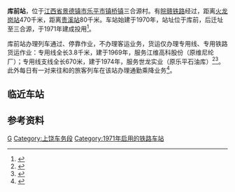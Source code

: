{{distinguish|塔前站}}
{{Infobox China railway station 
|车站名称 = 库前站
|图片 =201612 Kuqian Station.jpg
|图片介绍 = 库前站站房
|车站拼音 =Ku Qian
|英文名称= Kuqian Railway Station
|车站位置 = [[江西省|江西省]][[景德镇市|景德镇市]][[乐平市|乐平市]][[镇桥镇|镇桥镇]]三合源村
|车站代码=31526<ref>{{cite book|title=中华人民共和国铁路车站代码（GB/T 10302-2010）|publisher=中国标准出版社|year=2010|isbn=155066140495|ignore-isbn-error=true|pages=20}}</ref>
|电报码 = KVG
|拼音码 = KQI
|坐标 = {{Coord|28.894886|N|117.098003|E|format=dms|display=inline,title|type:railwaystation_region:CN}}
|归属 = [[南昌铁路局|南昌铁路局]][[上饶车务段|上饶车务段]]
|线路 = [[皖赣铁路|皖赣铁路]]
|车站等级 = [[四等站_(中国大陆)|四等站]]<ref>{{Citation|title=南昌铁路局关于重新公布车站等级等事项的通知|date=2016-06-20}}</ref>
|股道数目 = 3
|月台数目 = 
|站台面 = 
}}

'''库前站'''，位于[[江西省|江西省]][[景德镇市|景德镇市]][[乐平市|乐平市]][[镇桥镇|镇桥镇]]三合源村。有[[皖赣铁路|皖赣铁路]]经过，距离[[火龙岗站|火龙岗站]]470千米，距离[[贵溪站|贵溪站]]80千米。车站始建于1970年，站址位于库前，后迁址至三合源，于1971年建成投用<Ref>
{{cite web|author=乐平县人民政府地名办公室|title=省属企业|url=http://dfz.jdz.gov.cn/opt/bigFileUpload/BigFileUpLoadStorage/trs/attach/jdzsqw/P020151202500099345802.pdf|work=江西省乐平县地名志|type=内部资料|year=1984|via=景德镇市情网|access-date=2019-05-16|archive-date=2019-08-01|archive-url=https://web.archive.org/web/20190801182313/http://dfz.jdz.gov.cn/opt/bigFileUpload/BigFileUpLoadStorage/trs/attach/jdzsqw/P020151202500099345802.pdf}}
</ref>{{rp|242}}。

库前站办理列车通过、停靠作业，不办理客运业务，货运仅办理专用线、专用铁路货运作业：专用线全长3.8千米，建于1969年，服务江维高科股份（原维尼纶厂）；专用线支线全长670米，建于1974年，服务世龙实业（原乐平石油库）<ref>{{Cite web |url=http://hyfw.12306.cn/hyinfo/action/FwcszsAction_index?type=1 |title=12306货运站点查询 南昌铁路局 |accessdate=2017-01-02 |archive-date=2016-11-06 |archive-url=https://web.archive.org/web/20161106075157/http://hyfw.12306.cn/hyinfo/action/FwcszsAction_index?type=1 |dead-url=no }}</ref><ref>{{cite web|author=乐平县志编纂委员会|title=第四节 铁路运输|work=乐平县志|url=http://dfz.jdz.gov.cn/opt/bigFileUpload/BigFileUpLoadStorage/trs/attach/jdzsqw/P020151127447729559365.pdf|publisher=上海古籍出版社|via=景德镇市情网|year=1987|isbn=9787532501625|access-date=2019-05-16|archive-date=2019-07-28|archive-url=https://web.archive.org/web/20190728185929/http://dfz.jdz.gov.cn/opt/bigFileUpload/BigFileUpLoadStorage/trs/attach/jdzsqw/P020151127447729559365.pdf}}</ref>{{rp|249}}。此外每日有一对来往{{站|景德镇}}和{{站|南昌}}的旅客列车在该站办理通勤乘降业务<ref>{{cite news|title=7月1日起，景德镇火车站进入暑运阶段|url=http://jxjdz.jxnews.com.cn/system/2015/06/19/013975877.shtml|publisher=大江网 景德镇频道|date=2015-06-19|accessdate=2017-01-03|archive-date=2017-01-03|archive-url=https://web.archive.org/web/20170103165203/http://jxjdz.jxnews.com.cn/system/2015/06/19/013975877.shtml|dead-url=no}}</ref>。

==临近车站==
{{start rail box|[[中国铁路|中国铁路]]}}
{{s-inop|[[乐平市站|乐平市站]]|[[芜湖站|芜湖]]方向}}
{{s-line|[[皖赣铁路|皖赣铁路]]<br />← 9km 库前站 5km →}}
{{s-inop|[[甘棠站|甘棠站]]|[[贵溪站|贵溪]]方向}}
{{end box}}

==参考资料==
{{commonscat|Kuqian Railway Station}}
{{reflist}}

{{皖赣铁路}}
{{上饶车务段}}

[[Category:景德镇市铁路车站|G]]
[[Category:上饶车务段|Category:上饶车务段]]
[[Category:1971年启用的铁路车站|Category:1971年启用的铁路车站]]